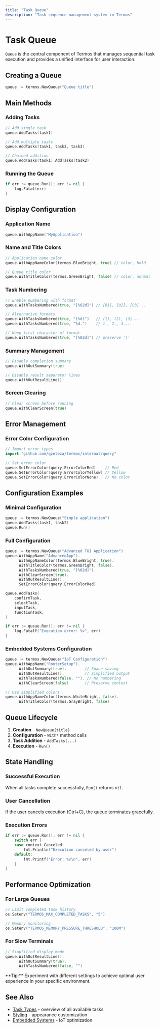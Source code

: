 ```yaml
---
title: "Task Queue"
description: "Task sequence management system in Termos"
---
```


# Task Queue

`Queue` is the central component of Termos that manages sequential task execution and provides a unified interface for user interaction.

## Creating a Queue

```go
queue := termos.NewQueue("Queue title")
```

## Main Methods

### Adding Tasks

```go
// Add single task
queue.AddTasks(task1)

// Add multiple tasks
queue.AddTasks(task1, task2, task3)

// Chained addition
queue.AddTasks(task1).AddTasks(task2)
```

### Running the Queue

```go
if err := queue.Run(); err != nil {
    log.Fatal(err)
}
```

## Display Configuration

### Application Name

```go
queue.WithAppName("MyApplication")
```

### Name and Title Colors

```go
// Application name color
queue.WithAppNameColor(termos.BlueBright, true) // color, bold

// Queue title color
queue.WithTitleColor(termos.GreenBright, false) // color, normal
```

### Task Numbering

```go
// Enable numbering with format
queue.WithTasksNumbered(true, "[%02d]") // [01], [02], [03]...

// Alternative formats
queue.WithTasksNumbered(true, "(%d)")   // (1), (2), (3)...
queue.WithTasksNumbered(true, "%d.")    // 1., 2., 3....

// Keep first character of format
queue.WithTasksNumbered(true, "[%02d]") // preserve '['
```

### Summary Management

```go
// Disable completion summary
queue.WithOutSummary(true)

// Disable result separator lines
queue.WithOutResultLine()
```

### Screen Clearing

```go
// Clear screen before running
queue.WithClearScreen(true)
```

## Error Management

### Error Color Configuration

```go
// Import error types
import "github.com/qzeleza/termos/internal/query"

// Set error color
queue.SetErrorColor(query.ErrorColorRed)    // Red
queue.SetErrorColor(query.ErrorColorYellow) // Yellow
queue.SetErrorColor(query.ErrorColorNone)   // No color
```

## Configuration Examples

### Minimal Configuration

```go
queue := termos.NewQueue("Simple application")
queue.AddTasks(task1, task2)
queue.Run()
```

### Full Configuration

```go
queue := termos.NewQueue("Advanced TUI Application")
queue.WithAppName("AdvancedApp").
      WithAppNameColor(termos.BlueBright, true).
      WithTitleColor(termos.GreenBright, false).
      WithTasksNumbered(true, "[%02d]").
      WithClearScreen(true).
      WithOutResultLine().
      SetErrorColor(query.ErrorColorRed)

queue.AddTasks(
    confirmTask,
    selectTask,
    inputTask,
    functionTask,
)

if err := queue.Run(); err != nil {
    log.Fatalf("Execution error: %v", err)
}
```

### Embedded Systems Configuration

```go
queue := termos.NewQueue("IoT Configuration")
queue.WithAppName("RouterSetup").
      WithOutSummary(true).        // Space saving
      WithOutResultLine().         // Simplified output
      WithTasksNumbered(false, ""). // No numbering
      WithClearScreen(false)       // Preserve context

// Use simplified colors
queue.WithAppNameColor(termos.WhiteBright, false).
      WithTitleColor(termos.GrayBright, false)
```

## Queue Lifecycle

1. **Creation** - `NewQueue(title)`
2. **Configuration** - `With*` method calls
3. **Task Addition** - `AddTasks(...)`
4. **Execution** - `Run()`

## State Handling

### Successful Execution

When all tasks complete successfully, `Run()` returns `nil`.

### User Cancellation

If the user cancels execution (Ctrl+C), the queue terminates gracefully.

### Execution Errors

```go
if err := queue.Run(); err != nil {
    switch err {
    case context.Canceled:
        fmt.Println("Execution canceled by user")
    default:
        fmt.Printf("Error: %v\n", err)
    }
}
```

## Performance Optimization

### For Large Queues

```go
// Limit completed task history
os.Setenv("TERMOS_MAX_COMPLETED_TASKS", "5")

// Memory monitoring
os.Setenv("TERMOS_MEMORY_PRESSURE_THRESHOLD", "100M")
```

### For Slow Terminals

```go
// Simplified display mode
queue.WithOutResultLine().
      WithOutSummary(true).
      WithTasksNumbered(false, "")
```

<Info>
**Tip:** Experiment with different settings to achieve optimal user experience in your specific environment.
</Info>

## See Also

- [Task Types](/en/components/tasks) - overview of all available tasks
- [Styling](/en/customization/styling) - appearance customization
- [Embedded Systems](/en/customization/embedded-systems) - IoT optimization